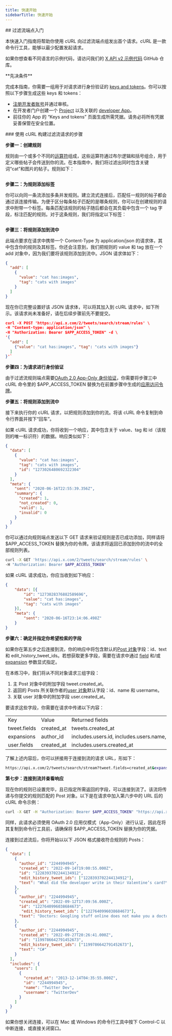 ```yaml
---
title: 快速开始
sidebarTitle: 快速开始
---
```



<div id="getting-started-with-the-filtered-stream-endpoints">
  ## 过滤流端点入门
</div>

本快速入门指南将帮助你使用 cURL 向过滤流端点组发出首个请求。cURL 是一款命令行工具，能够以最少配置发起请求。

如果你想查看不同语言的示例代码，请访问我们的 [X API v2 示例代码](https://github.com/xdevplatform/Twitter-API-v2-sample-code) GitHub 仓库。

<Note>
  **先决条件**

  完成本指南，你需要一组用于对请求进行身份验证的 [keys and tokens](/zh/resources/fundamentals/authentication)。你可以按照以下步骤生成这些 keys 和 tokens：

  - [注册开发者账号](https://developer.x.com/en/apply-for-access)并通过审核。
  - 在开发者门户创建一个 [Project](/zh/resources/fundamentals/projects) 以及关联的 [developer App](/zh/resources/fundamentals/developer-apps)。
  - 前往你的 App 的 “Keys and tokens” 页面生成所需凭据。请务必将所有凭据妥善保管在安全位置。
</Note>

<div id="steps-to-build-a-filtered-stream-request-using-curl">
  ### 使用 cURL 构建过滤流请求的步骤
</div>

**步骤一：创建规则**

规则由一个或多个不同的[运算符](/zh/x-api/posts/filtered-stream#building-rules-for-filtered-stream)组成，这些运算符通过布尔逻辑和括号组合，用于定义哪些帖子会传送到你的流。在本指南中，我们将过滤出同时包含关键词“cat”和图片的帖子。规则如下：

```cat has:images
```

**步骤二：为规则添加标签**

你可以向同一条流添加多条并发规则。建立流式连接后，匹配任一规则的帖子都会通过该连接传输。为便于区分每条帖子匹配的是哪条规则，你可以在创建规则的请求中附带一个标签。每条匹配该规则的帖子随后都会在其负载中包含一个 tag 字段，标注匹配的规则。对于这条规则，我们将指定以下标签：

```cats with images
```

**步骤三：将规则添加到流中**

此端点要求在请求中携带一个 Content-Type 为 application/json 的请求体，其中包含你的规则及其标签。你还会注意到，我们把规则的 value 和 tag 放在一个 add 对象中，因为我们要将该规则添加到流中。JSON 请求体如下：

```json
{
  "add": [
    {
      "value": "cat has:images",
      "tag": "cats with images"
    }
  ]
}
```

现在你已完整设置好该 JSON 请求体，可以将其加入到 cURL 请求中，如下所示。该请求尚未准备好，请在后续步骤前先不要提交。

```json
curl -X POST 'https://api.x.com/2/tweets/search/stream/rules' \
-H "Content-type: application/json" \
-H "Authorization: Bearer $APP_ACCESS_TOKEN" -d \
'{
  "add": [
    {"value": "cat has:images", "tag": "cats with images"}
  ]
}'`
```

**步骤四：为请求进行身份验证**

由于过滤流规则端点需要[OAuth 2.0 App-Only 身份验证](/zh/resources/fundamentals/authentication#app-only-authentication-and-oauth-2-0-bearer-token)，你需要将步骤三中 cURL 命令里的 $APP\_ACCESS\_TOKEN 替换为在前置步骤中生成的[应用访问令牌](/zh/resources/fundamentals/authentication#using-and-generating-an-app-only-bearer-token)。

**步骤五：将规则添加到流中**

接下来执行你的 cURL 请求，以把规则添加到你的流。将该 cURL 命令复制到命令行界面并按下“回车”。

如果 cURL 请求成功，你将收到一个响应，其中包含关于 value、tag 和 id（该规则的唯一标识符）的数据。响应类似如下：

```json
{
  "data": [
    {
      "value": "cat has:images",
      "tag": "cats with images",
      "id": "1273026480692322304"
    }
  ],
  "meta": {
    "sent": "2020-06-16T22:55:39.356Z",
    "summary": {
      "created": 1,
      "not_created": 0,
      "valid": 1,
      "invalid": 0
    }
  }
}
```

你可以通过向规则端点发送以下 GET 请求来验证规则是否已成功添加，同样请将 $APP\_ACCESS\_TOKEN 替换为你的令牌。该请求将返回已添加到你的流中的全部规则列表。

```bash
curl -X GET 'https://api.x.com/2/tweets/search/stream/rules' \
-H "Authorization: Bearer $APP_ACCESS_TOKEN"
```

如果 cURL 请求成功，你应当收到如下响应：
 

```json
{
	"data": [{
		"id": "1273028376882589696",
		"value": "cat has:images",
		"tag": "cats with images"
	}],
	"meta": {
		"sent": "2020-06-16T23:14:06.498Z"
	}
}
```

**步骤六：确定并指定你希望检索的字段**

如果你在第五步之后连接到流，你的响应中将包含默认的[Post 对象](/zh/x-api/fundamentals/data-dictionary#tweet)字段：id、text 和 edit\_history\_tweet\_ids。若想获取更多字段，需要在请求中通过 [field](/zh/x-api/fundamentals/fields) 和/或 [expansion](/zh/x-api/fundamentals/expansions) 参数显式指定。

在本练习中，我们将从不同对象请求三组字段：

1. 主 Post 对象中的附加字段 tweet.created\_at。
2. 返回的 Posts 所关联作者的[user 对象](/zh/x-api/fundamentals/data-dictionary#user)默认字段：id、name 和 username。
3. 关联 user 对象中的附加字段 user.created\_at。
    

要请求这些字段，你需要在请求中传递以下内容：

|     |     |     |
| :--- | :--- | :--- |
| Key | Value | Returned fields |
| tweet.fields | created\_at | tweets.created\_at |
| expansions | author\_id | includes.users.id, includes.users.name, includes.users.username |
| user.fields | created\_at | includes.users.created\_at |

了解上述内容后，你可以拼接用于连接到流的请求 URL，形如下：

```bash
https://api.x.com/2/tweets/search/stream?tweet.fields=created_at&expansions=author_id&user.fields=created_at
```

**第七步：连接到流并查看响应**

现在你的规则已设置完毕，且已指定所需返回的字段，可以连接到流了。该流将传递与你提交的规则匹配的 Post 对象。以下是在请求中加入第六步中的 URL 后的 cURL 命令示例：
 

```bash
curl -X GET -H "Authorization: Bearer $APP_ACCESS_TOKEN" "https://api.x.com/2/tweets/search/stream?tweet.fields=created_at&expansions=author_id&user.fields=created_at"
```

同样，此请求必须使用 OAuth 2.0 应用仅模式（App-Only）进行认证，因此在将其复制到命令行工具前，请确保将 $APP\_ACCESS\_TOKEN 替换为你的凭据。

连接到过滤流后，你将开始以以下 JSON 格式接收符合规则的 Posts：
 

```json
{
  "data": [
    {
      "author_id": "2244994945",
      "created_at": "2022-09-14T19:00:55.000Z",
      "id": "1228393702244134912",
      "edit_history_tweet_ids": ["1228393702244134912"],
      "text": "What did the developer write in their Valentine’s card?\n  \nwhile(true) {\n    I = Love(You);  \n}"
    },
    {
      "author_id": "2244994945",
      "created_at": "2022-09-12T17:09:56.000Z",
      "id": "1227640996038684673",
       "edit_history_tweet_ids": ["1227640996038684673"],
      "text": "Doctors: Googling stuff online does not make you a doctor\n\nDevelopers: https://t.co/mrju5ypPkb"
    },
    {
      "author_id": "2244994945",
      "created_at": "2022-09-27T20:26:41.000Z",
      "id": "1199786642791452673",
      "edit_history_tweet_ids": ["1199786642791452673"],
      "text": "C#"
    }
  ],
  "includes": {
    "users": [
      {
        "created_at": "2013-12-14T04:35:55.000Z",
        "id": "2244994945",
        "name": "Twitter Dev",
        "username": "TwitterDev"
      }
    ]
  }
}
```

如果你想关闭连接，可以在 Mac 或 Windows 的命令行工具中按下 Control-C 以中断连接，或直接关闭窗口。 